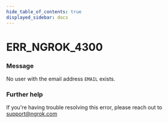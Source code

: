 ```yaml
---
hide_table_of_contents: true
displayed_sidebar: docs
---
```



# ERR_NGROK_4300

### Message

No user with the email address `EMAIL` exists.

### Further help

If you're having trouble resolving this error, please reach out to [support@ngrok.com](mailto:support@ngrok.com?subject=Help%20with%20ERR_NGROK_4300)

<ErrorDetails error="err_ngrok_4300" />
